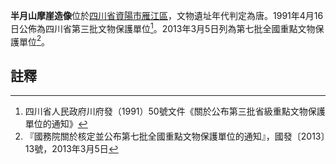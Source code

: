 {{msg:四川省文物保護單位
|名稱 = 半月山摩崖造像
|編號 = 23
|圖片 = 
|級別 = S3
|分類 = 
|時代 = [[唐代|唐代]]
|地点 = [[四川省|四川省]][[資陽市|資陽市]][[雁江區|雁江區]][[豐裕鎮|豐裕鎮]]
|坐標 =
|登錄 = 1991年4月16日
}}
{{msg:四川省文物保護單位
|名稱 = 半月山摩崖造像
|編號 = 1583
|圖片 = 
|級別 = 107
|分類 = 
|時代 = 唐
|地点 = [[四川省|四川省]][[資陽市|資陽市]][[雁江區|雁江區]]
|坐標 =
|登錄 = 2013年3月5日
}}
'''半月山摩崖造像'''位於[[四川省|四川省]][[資陽市|資陽市]][[雁江區|雁江區]]，文物遺址年代判定為唐。1991年4月16日公佈為四川省第三批文物保護單位<ref>四川省人民政府川府發（1991）50號文件《關於公布第三批省級重點文物保護單位的通知》</ref>。2013年3月5日列為第七批全國重點文物保護單位<ref>『國務院關於核定並公布第七批全國重點文物保護單位的通知』，國發〔2013〕13號，2013年3月5日</ref>。
==註釋==
{{reflist}}
{{文物保護單位小作品}}